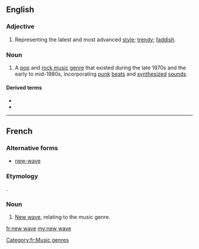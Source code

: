{{also|new-wave|New Wave}}
==English==

===Adjective===
{{en-adj|head=[[new]] [[wave]]}}

# Representing the latest and most advanced [[style]]; [[trendy]]; [[faddish]].

===Noun===
{{Wikipedia|New wave music}}
{{en-noun|-}}

# {{lb|en|music genre}} A [[pop music|pop]] and [[rock music]] [[genre]] that existed during the late 1970s and the early to mid-1980s, incorporating [[punk rock|punk]] [[beat]]s and [[synthesizer|synthesized]] [[sound]]s.

====Derived terms====
* {{l|en|new waver}}
* {{l|en|no wave}}

----

==French==

===Alternative forms===
* [[new-wave]]

===Etymology===
{{bor|fr|en|new wave}}.

===Noun===
{{fr-noun|m|-}}

# [[new wave#English|New wave]], relating to the music genre.

[[Category:fr:Music genres]]

[[fr:new wave]]
[[my:new wave]]